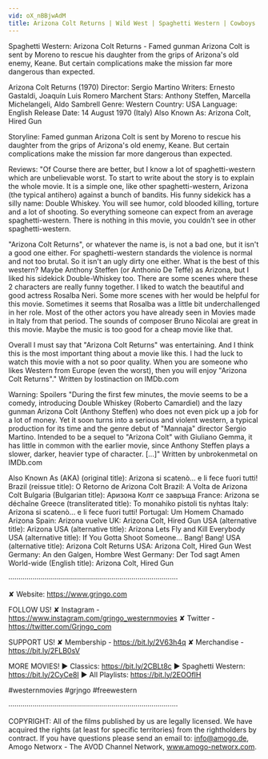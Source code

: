 ```yaml
---
vid: oX_nBBjwAdM
title: Arizona Colt Returns | Wild West | Spaghetti Western | Cowboys | Indians | Full Length
---
```


Spaghetti Western: Arizona Colt Returns - Famed gunman Arizona Colt is sent by Moreno to rescue his daughter from the grips of Arizona's old enemy, Keane. But certain complications make the mission far more dangerous than expected.

Arizona Colt Returns (1970)
Director: Sergio Martino
Writers: Ernesto Gastaldi, Joaquín Luis Romero Marchent
Stars: Anthony Steffen, Marcella Michelangeli, Aldo Sambrell
Genre: Western
Country: USA
Language: English
Release Date: 14 August 1970 (Italy) 
Also Known As: Arizona Colt, Hired Gun

Storyline: 
Famed gunman Arizona Colt is sent by Moreno to rescue his daughter from the grips of Arizona's old enemy, Keane. But certain complications make the mission far more dangerous than expected.

Reviews:
"Of Course there are better, but I know a lot of spaghetti-western which are unbelievable worst. To start to write about the story is to explain the whole movie. It is a simple one, like other spaghetti-western, Arizona (the typical antihero) against a bunch of bandits. His funny sidekick has a silly name: Double Whiskey. You will see humor, cold blooded killing, torture and a lot of shooting. So everything someone can expect from an average spaghetti-western. There is nothing in this movie, you couldn't see in other spaghetti-western.

"Arizona Colt Returns", or whatever the name is, is not a bad one, but it isn't a good one either. For spaghetti-western standards the violence is normal and not too brutal. So it isn't an ugly dirty one either. What is the best of this western? Maybe Anthony Steffen (or Anthonio De Teffé) as Arizona, but I liked his sidekick Double-Whiskey too. There are some scenes where these 2 characters are really funny together. I liked to watch the beautiful and good actress Rosalba Neri. Some more scenes with her would be helpful for this movie. Sometimes it seems that Rosalba was a little bit underchallenged in her role. Most of the other actors you have already seen in Movies made in Italy from that period. The sounds of composer Bruno Nicolai are great in this movie. Maybe the music is too good for a cheap movie like that.

Overall I must say that "Arizona Colt Returns" was entertaining. And I think this is the most important thing about a movie like this. I had the luck to watch this movie with a not so poor quality. When you are someone who likes Western from Europe (even the worst), then you will enjoy "Arizona Colt Returns"." Written by lostinaction on IMDb.com

Warning: Spoilers
"During the first few minutes, the movie seems to be a comedy, introducing Double Whiskey (Roberto Camardiel) and the lazy gunman Arizona Colt (Anthony Steffen) who does not even pick up a job for a lot of money. Yet it soon turns into a serious and violent western, a typical production for its time and the genre debut of "Mannaja" director Sergio Martino. Intended to be a sequel to "Arizona Colt" with Giuliano Gemma, it has little in common with the earlier movie, since Anthony Steffen plays a slower, darker, heavier type of character. [...]" Written by unbrokenmetal on IMDb.com

Also Known As (AKA)
(original title): Arizona si scatenò... e li fece fuori tutti!
Brazil (reissue title): O Retorno de Arizona Colt
Brazil: A Volta de Arizona Colt
Bulgaria (Bulgarian title): Аризона Колт се завръща
France: Arizona se déchaîne
Greece (transliterated title): To monahiko pistoli tis nyhtas
Italy: Arizona si scatenò... e li fece fuori tutti!
Portugal: Um Homem Chamado Arizona
Spain: Arizona vuelve
UK: Arizona Colt, Hired Gun
USA (alternative title): Arizona
USA (alternative title): Arizona Lets Fly and Kill Everybody
USA (alternative title): If You Gotta Shoot Someone... Bang! Bang!
USA (alternative title): Arizona Colt Returns
USA: Arizona Colt, Hired Gun
West Germany: An den Galgen, Hombre
West Germany: Der Tod sagt Amen
World-wide (English title): Arizona Colt, Hired Gun

····················································································

✘ Website: https://www.grjngo.com

FOLLOW US!
✘ Instagram - https://www.instagram.com/grjngo_westernmovies
✘ Twitter - https://twitter.com/Grjngo_com

SUPPORT US!
✘ Membership - https://bit.ly/2V63h4q
✘ Merchandise - https://bit.ly/2FLB0sV

MORE MOVIES! 
► Classics: https://bit.ly/2CBLt8c 
► Spaghetti Western: https://bit.ly/2CyCe8I 
► All Playlists: https://bit.ly/2EOOfIH 

#westernmovies #grjngo #freewestern

····················································································

COPYRIGHT: All of the films published by us are legally licensed. We have acquired the rights (at least for specific territories) from the rightholders by contract. If you have questions please send an email to: info@amogo.de, Amogo Networx - The AVOD Channel Network, www.amogo-networx.com.